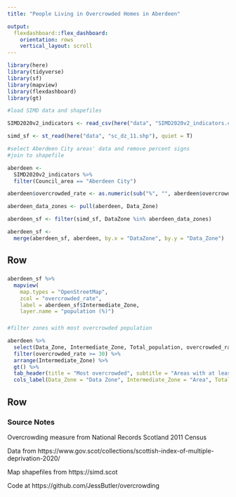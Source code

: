 ```yaml
---
title: "People Living in Overcrowded Homes in Aberdeen"

output:
  flexdashboard::flex_dashboard:
    orientation: rows
    vertical_layout: scroll
---
```


```r
library(here)
library(tidyverse)
library(sf)
library(mapview)
library(flexdashboard)
library(gt)
```


```r
#load SIMD data and shapefiles 

SIMD2020v2_indicators <- read_csv(here("data", "SIMD2020v2_indicators.csv"))

simd_sf <- st_read(here("data", "sc_dz_11.shp"), quiet = T)
```

```r
#select Aberdeen City areas' data and remove percent signs
#join to shapefile

aberdeen <-
  SIMD2020v2_indicators %>%
  filter(Council_area == "Aberdeen City")

aberdeen$overcrowded_rate <- as.numeric(sub("%", "", aberdeen$overcrowded_rate))

aberdeen_data_zones <- pull(aberdeen, Data_Zone)

aberdeen_sf <- filter(simd_sf, DataZone %in% aberdeen_data_zones)

aberdeen_sf <-
  merge(aberdeen_sf, aberdeen, by.x = "DataZone", by.y = "Data_Zone")

```


Row
-------------------------------------

###

```r
aberdeen_sf %>% 
  mapview(
    map.types = "OpenStreetMap", 
    zcol = "overcrowded_rate", 
    label = aberdeen_sf$Intermediate_Zone,
    layer.name = "population (%)")
```


###

```r
#filter zones with most overcrowded population

aberdeen %>%
  select(Data_Zone, Intermediate_Zone, Total_population, overcrowded_rate) %>%
  filter(overcrowded_rate >= 30) %>%
  arrange(Intermediate_Zone) %>%
  gt() %>%
  tab_header(title = "Most overcrowded", subtitle = "Areas with at least 30% living in overcrowded homes") %>%
  cols_label(Data_Zone = "Data Zone", Intermediate_Zone = "Area", Total_population = "Population", overcrowded_rate = "Overcrowded (%)")
```

Row
-------------------------------------

### Source Notes

Overcrowding measure from National Records Scotland 2011 Census

Data from https://www.gov.scot/collections/scottish-index-of-multiple-deprivation-2020/

Map shapefiles from https://simd.scot

Code at https://github.com/JessButler/overcrowding